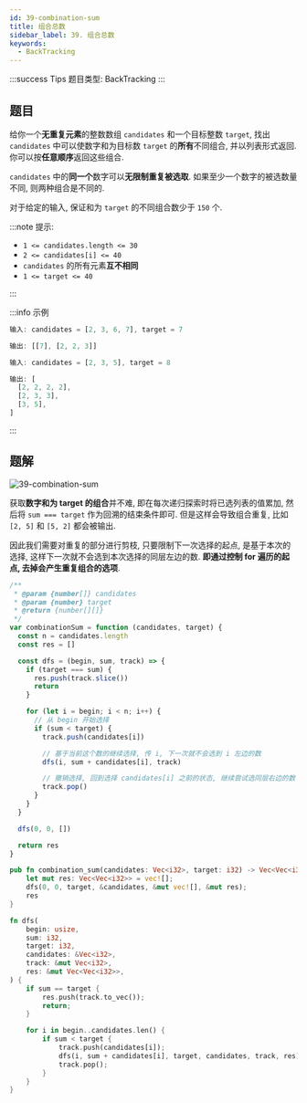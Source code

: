 ```yaml
---
id: 39-combination-sum
title: 组合总数
sidebar_label: 39. 组合总数
keywords:
  - BackTracking
---
```


:::success Tips
题目类型: BackTracking
:::

## 题目

给你一个**无重复元素**的整数数组 `candidates` 和一个目标整数 `target`, 找出 `candidates` 中可以使数字和为目标数 `target` 的**所有**不同组合, 并以列表形式返回. 你可以按**任意顺序**返回这些组合.

`candidates` 中的**同一个**数字可以**无限制重复被选取**. 如果至少一个数字的被选数量不同, 则两种组合是不同的. 

对于给定的输入, 保证和为 `target` 的不同组合数少于 `150` 个.

:::note 提示:

- `1 <= candidates.length <= 30`
- `2 <= candidates[i] <= 40`
- `candidates` 的所有元素**互不相同**
- `1 <= target <= 40`

:::

:::info 示例

```ts
输入: candidates = [2, 3, 6, 7], target = 7

输出: [[7], [2, 2, 3]]
```

```ts
输入: candidates = [2, 3, 5], target = 8

输出: [
  [2, 2, 2, 2],
  [2, 3, 3],
  [3, 5],
]
```

:::

## 题解

![39-combination-sum](../../static/img/39-combination-sum.png)

获取**数字和为 target 的组合**并不难, 即在每次递归探索时将已选列表的值累加, 然后将 `sum === target` 作为回溯的结束条件即可. 但是这样会导致组合重复, 比如 `[2, 5]` 和 `[5, 2]` 都会被输出.

因此我们需要对重复的部分进行剪枝, 只要限制下一次选择的起点, 是基于本次的选择, 这样下一次就不会选到本次选择的同层左边的数.
**即通过控制 for 遍历的起点, 去掉会产生重复组合的选项**.


<Tabs>
  <TabItem value="JavaScript" label="JavaScript" default>

```js
/**
 * @param {number[]} candidates
 * @param {number} target
 * @return {number[][]}
 */
var combinationSum = function (candidates, target) {
  const n = candidates.length
  const res = []

  const dfs = (begin, sum, track) => {
    if (target === sum) {
      res.push(track.slice())
      return
    }

    for (let i = begin; i < n; i++) {
      // 从 begin 开始选择
      if (sum < target) {
        track.push(candidates[i])

        // 基于当前这个数的继续选择, 传 i, 下一次就不会选到 i 左边的数
        dfs(i, sum + candidates[i], track)

        // 撤销选择, 回到选择 candidates[i] 之前的状态, 继续尝试选同层右边的数
        track.pop()
      }
    }
  }

  dfs(0, 0, [])

  return res
}
```

</TabItem>
<TabItem value="Rust" label="Rust">

```rust
pub fn combination_sum(candidates: Vec<i32>, target: i32) -> Vec<Vec<i32>> {
    let mut res: Vec<Vec<i32>> = vec![];
    dfs(0, 0, target, &candidates, &mut vec![], &mut res);
    res
}

fn dfs(
    begin: usize,
    sum: i32,
    target: i32,
    candidates: &Vec<i32>,
    track: &mut Vec<i32>,
    res: &mut Vec<Vec<i32>>,
) {
    if sum == target {
        res.push(track.to_vec());
        return;
    }

    for i in begin..candidates.len() {
        if sum < target {
            track.push(candidates[i]);
            dfs(i, sum + candidates[i], target, candidates, track, res);
            track.pop();
        }
    }
}

```

</TabItem>
</Tabs>
